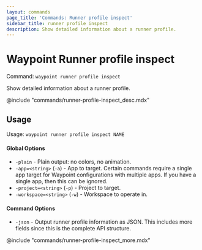 ```yaml
---
layout: commands
page_title: 'Commands: Runner profile inspect'
sidebar_title: runner profile inspect
description: Show detailed information about a runner profile.
---
```


# Waypoint Runner profile inspect

Command: `waypoint runner profile inspect`

Show detailed information about a runner profile.

@include "commands/runner-profile-inspect_desc.mdx"

## Usage

Usage: `waypoint runner profile inspect NAME`

#### Global Options

- `-plain` - Plain output: no colors, no animation.
- `-app=<string>` (`-a`) - App to target. Certain commands require a single app target for Waypoint configurations with multiple apps. If you have a single app, then this can be ignored.
- `-project=<string>` (`-p`) - Project to target.
- `-workspace=<string>` (`-w`) - Workspace to operate in.

#### Command Options

- `-json` - Output runner profile information as JSON. This includes more fields since this is the complete API structure.

@include "commands/runner-profile-inspect_more.mdx"
